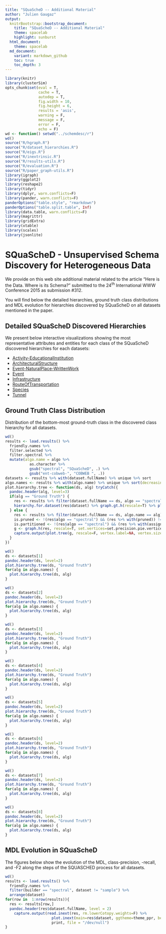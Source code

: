 ```yaml
---
title: "SQuaScheD -- Additional Material"
author: "Julien Gaugaz"
output:
  knitrBootstrap::bootstrap_document:
    title: "SQuaScheD -- Additional Material"
    theme: spacelab
    highlight: sunburst
  html_document:
    theme: spacelab
  md_document:
    variant: markdown_github
    toc: true
    toc_depth: 3
---
```


```r
library(knitr)
library(clusterSim)
opts_chunk$set(eval = T,
               cache = T,
               autodep = T,
               fig.width = 10, 
               fig.height = 6, 
               results = 'asis',
               warning = F,
               message = F,
               error = F,
               echo = F)
wd <- function() setwd("../schemdesc/r")
wd()
source("R/hgraph.R")
source("R/dataset_hierarchies.R")
source("R/eigs.R")
source("R/inextrinsic.R")
source("R/results-utils.R")
source("R/evaluation.R")
source("R/paper_graph-utils.R")
library(igraph)
library(ggplot2)
library(reshape2)
library(tidyr)
library(dplyr, warn.conflicts=F)
library(pander, warn.conflicts=F)
panderOptions("table.style", "rmarkdown")
panderOptions("table.split.table", Inf)
library(data.table, warn.conflicts=F)
library(magrittr)
library(gridExtra)
library(xtable)
library(scales)
library(jsonlite)
```

# SQuaScheD - Unsupervised Schema Discovery for Heterogeneous Data

We provide on this web site additional material related to the article "Here is the Data. Where is its Schema?" submitted to the 24<sup>th</sup> International WWW Conference 2015 as submission #312.

You will find below the detailed hierarchies, ground truth class distributions and MDL evolution for hierarchies discovered by SQuaScheD on all datasets mentioned in the paper.

## Detailed SQuaScheD Discovered Hierarchies
We present below interactive visualizations showing the most representative attributes and entities for each class of the SQuaScheD discovered hierarchies for each datasets:

* [Activity-EducationalInstitution](./Act.EduInst_hierarchy-spectral_20140713-0949-0m76br6.json.html)
* [ArchitecturalStructure](./Arch.Struct_hierarchy-spectral_20140329-1845-42iib6o.json.html)
* [Event-NaturalPlace-WrittenWork](./E.NP.WW_hierarchy-spectral_20140329-1845-05k6gq3.json.html)
* [Event](./Event_hierarchy-spectral_20140329-1843-0m7igmx.json.html)
* [Infrastructure](./Infr._hierarchy-spectral_20140329-1844-43m363w.json.html)
* [RouteOfTransportation](./Route_hierarchy-spectral_20140329-1844-0m7k7se.json.html)
* [Species](./Species_hierarchy-spectral_20140329-1846-0140ukb.json.html)
* [Tunnel](./Tunnel_hierarchy-spectral_20140523-0533-4ldfgin.json.html)

## Ground Truth Class Distribution
Distribution of the bottom-most ground-truth class in the discovered class hierarchy for all datasets.

```r
wd()
results <- load.results() %>%
  friendly.names %>% 
  filter.selected %>%
  filter.spectral %>%
  mutate(algo.name = algo %>% 
           as.character %>%
           gsub("spectral", "SQuaScheD", .) %>% 
           gsub("ent-cobweb-", "COBWEB ", .))
datasets <- results %>% with(dataset.fullName) %>% unique %>% sort 
algo.names <- results %>% with(algo.name) %>% unique %>% sort(decreasing = T)
plot.hierarchy.tree <- function(ds, alg) tryCatch({
  pandoc.header(alg, level=3)
  if(alg == "Ground Truth") {
    res <- results %>% filter(dataset.fullName == ds, algo == "spectral")
    hierarchy.for.dataset(res$dataset) %>% graph.gt.h(rescale=T) %>% plot.tree(rescale=F, vertex.size=11, vertex.label.dist=-.8, main = paste("Ground Truth", res$dataset, sep = " - "))
  } else {
    res <- results %>% filter(dataset.fullName == ds, algo.name == alg)
    is.pruned <- !(res$algo == "spectral") && (res %>% with(pruned)) != "not-pruned"
    is.partitioned <- !(res$algo == "spectral") && (res %>% with(assignment)) == "partitioning"
    g <- graph.h(res, rescale=T, set.vertices=set.precision.pie.vertices, aspect.ratio = 4, partitioning = is.partitioned, pruned = is.pruned) 
    capture.output(plot.tree(g, rescale=F, vertex.label=NA, vertex.size=11) %>% print, file = "/dev/null")
  }
})
```

```r
wd()
ds <- datasets[1]
pandoc.header(ds, level=2)
plot.hierarchy.tree(ds, "Ground Truth")
for(alg in algo.names) {
  plot.hierarchy.tree(ds, alg)
}
```

```r
wd()
ds <- datasets[2]
pandoc.header(ds, level=2)
plot.hierarchy.tree(ds, "Ground Truth")
for(alg in algo.names) {
  plot.hierarchy.tree(ds, alg)
}
```

```r
wd()
ds <- datasets[3]
pandoc.header(ds, level=2)
plot.hierarchy.tree(ds, "Ground Truth")
for(alg in algo.names) {
  plot.hierarchy.tree(ds, alg)
}
```

```r
wd()
ds <- datasets[4]
pandoc.header(ds, level=2)
plot.hierarchy.tree(ds, "Ground Truth")
for(alg in algo.names) {
  plot.hierarchy.tree(ds, alg)
}
```

```r
wd()
ds <- datasets[5]
pandoc.header(ds, level=2)
plot.hierarchy.tree(ds, "Ground Truth")
for(alg in algo.names) {
  plot.hierarchy.tree(ds, alg)
}
```

```r
wd()
ds <- datasets[6]
pandoc.header(ds, level=2)
plot.hierarchy.tree(ds, "Ground Truth")
for(alg in algo.names) {
  plot.hierarchy.tree(ds, alg)
}
```

```r
wd()
ds <- datasets[7]
pandoc.header(ds, level=2)
plot.hierarchy.tree(ds, "Ground Truth")
for(alg in algo.names) {
  plot.hierarchy.tree(ds, alg)
}
```

```r
wd()
ds <- datasets[8]
pandoc.header(ds, level=2)
plot.hierarchy.tree(ds, "Ground Truth")
for(alg in algo.names) {
  plot.hierarchy.tree(ds, alg)
}
```

## MDL Evolution in SQuaScheD
The figures below show the evolution of the MDL, class-precision, -recall, and -F2 along the steps of the SQUASCHED process for all datasets.
```r
wd()
results <- load.results() %>%
  friendly.names %>% 
  filter(builder == "spectral", dataset != "sample") %>%
  arrange(dataset)
for(row in  1:nrow(results)){
  res <- results[row,]
  pandoc.header(res$dataset.fullName, level = 2)
    capture.output(read.inext(res, rm.lowerCotopy.weights=F) %>% 
                     plot.inext(main=res$dataset, ggtheme=theme_ppr, beta=2) %>%
                     print, file = "/dev/null")
}
```




